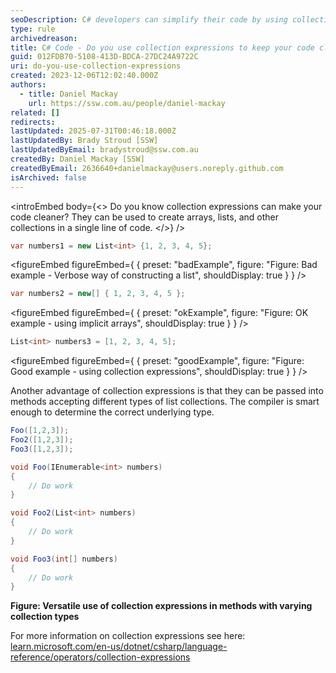 ```yaml
---
seoDescription: C# developers can simplify their code by using collection expressions to create arrays, lists, and other collections in a single line of code.
type: rule
archivedreason:
title: C# Code - Do you use collection expressions to keep your code clean?
guid: 012FDB70-5108-413D-BDCA-27DC24A9722C
uri: do-you-use-collection-expressions
created: 2023-12-06T12:02:40.000Z
authors:
  - title: Daniel Mackay
    url: https://ssw.com.au/people/daniel-mackay
related: []
redirects:
lastUpdated: 2025-07-31T00:46:18.000Z
lastUpdatedBy: Brady Stroud [SSW]
lastUpdatedByEmail: bradystroud@ssw.com.au
createdBy: Daniel Mackay [SSW]
createdByEmail: 2636640+danielmackay@users.noreply.github.com
isArchived: false
---
```


<introEmbed
  body={<>
Do you know collection expressions can make your code cleaner? They can be used to create arrays, lists, and other collections in a single line of code.
  </>}
/>
```cs
var numbers1 = new List<int> {1, 2, 3, 4, 5};
```
<figureEmbed figureEmbed={ {
  preset: "badExample",
  figure: "Figure: Bad example - Verbose way of constructing a list",
  shouldDisplay: true
} } />


```cs
var numbers2 = new[] { 1, 2, 3, 4, 5 };
```
<figureEmbed figureEmbed={ {
  preset: "okExample",
  figure: "Figure: OK example - using implicit arrays",
  shouldDisplay: true
} } />


```cs
List<int> numbers3 = [1, 2, 3, 4, 5];
```
<figureEmbed figureEmbed={ {
  preset: "goodExample",
  figure: "Figure: Good example - using collection expressions",
  shouldDisplay: true
} } />


Another advantage of collection expressions is that they can be passed into methods accepting different types of list collections. The compiler is smart enough to determine the correct underlying type.

```cs
Foo([1,2,3]);
Foo2([1,2,3]);
Foo3([1,2,3]);

void Foo(IEnumerable<int> numbers)
{
    // Do work
}

void Foo2(List<int> numbers)
{
    // Do work
}

void Foo3(int[] numbers)
{
    // Do work
}
```

**Figure: Versatile use of collection expressions in methods with varying collection types**

For more information on collection expressions see here: [learn.microsoft.com/en-us/dotnet/csharp/language-reference/operators/collection-expressions](https://learn.microsoft.com/en-us/dotnet/csharp/language-reference/operators/collection-expressions?WT.mc_id=DT-MVP-33518)
